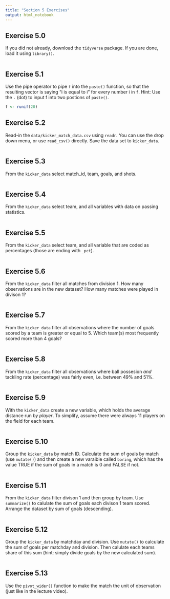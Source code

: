 ```yaml
---
title: "Section 5 Exercises"
output: html_notebook
---
```


## Exercise 5.0

If you did not already, download the ``tidyverse`` package. If you are done, load it using ``library()``.

```r

```

## Exercise 5.1

Use the pipe operator to pipe ``f`` into the ``paste()`` function, so that the resulting vector is saying
"i is equal to i" 
for every number i in ``f``.
Hint: Use the ``.`` (dot) to input f into two postions of ``paste()``.

```r
f <- runif(20)

```

## Exercise 5.2

Read-in the ``data/kicker_match_data.csv`` using ``readr``. You can use the drop down menu, or use ``read_csv()`` directly. Save the data set to ``kicker_data``.

```r

```

## Exercise 5.3

From the ``kicker_data`` select match_id, team, goals, and shots.

```r

```

## Exercise 5.4

From the ``kicker_data`` select team, and all variables with data on passing statistics.

```r

```

## Exercise 5.5

From the ``kicker_data`` select team, and all variable that are coded as percentages (those are ending with ``_pct``).

```r

```

## Exercise 5.6

From the ``kicker_data`` filter all matches from division 1. How many observations are in the new dataset? How many matches were played in divison 1?

```r

```

## Exercise 5.7

From the ``kicker_data`` filter all observations where the number of goals scored by a team is greater or equal to 5. Which team(s) most frequently scored more than 4 goals?

```r

```

## Exercise 5.8

From the ``kicker_data`` filter all observations where ball possesion *and* tackling rate (percentage) was fairly even, i.e. between 49% and 51%.

```r

```

## Exercise 5.9

With the ``kicker_data`` create a new variable, which holds the average distance run *by player*. To simplify, assume there were always 11 players on the field for each team.

```r

```


## Exercise 5.10

Group the ``kicker_data`` by match ID. Calculate the sum of goals by match (use ``mutate()``) and then create a new varaible called ``boring``, which has the value TRUE if the sum of goals in a match is 0 and FALSE if not.

```r

```

## Exercise 5.11

From the ``kicker_data`` filter divison 1 and then group by team. Use ``summarize()`` to calulate the sum of goals each divison 1 team scored. Arrange the dataset by sum of goals (descending).

```r

```

## Exercise 5.12

Group the ``kicker_data`` by matchday and division. Use ``mutate()`` to calculate the sum of goals per matchday and division. Then calulate each teams share of this sum (hint: simply divide goals by the new calculated sum).

```r

```

## Exercise 5.13

Use the ``pivot_wider()`` function to make the match the unit of observation (just like in the lecture video).

```r

```

